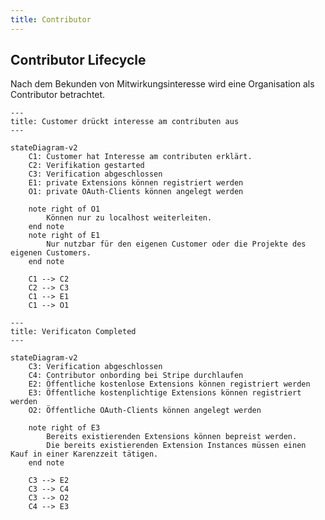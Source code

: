 ```yaml
---
title: Contributor
---
```



## Contributor Lifecycle

Nach dem Bekunden von Mitwirkungsinteresse wird eine Organisation als Contributor betrachtet.

```mermaid
---
title: Customer drückt interesse am contributen aus
---

stateDiagram-v2
    C1: Customer hat Interesse am contributen erklärt.
    C2: Verifikation gestarted
    C3: Verification abgeschlossen
    E1: private Extensions können registriert werden
    O1: private OAuth-Clients können angelegt werden

    note right of O1
        Können nur zu localhost weiterleiten.
    end note
    note right of E1
        Nur nutzbar für den eigenen Customer oder die Projekte des eigenen Customers.
    end note

    C1 --> C2
    C2 --> C3
    C1 --> E1
    C1 --> O1
```

```mermaid
---
title: Verificaton Completed
---

stateDiagram-v2
    C3: Verification abgeschlossen
    C4: Contributor onbording bei Stripe durchlaufen
    E2: Öffentliche kostenlose Extensions können registriert werden
    E3: Öffentliche kostenplichtige Extensions können registriert werden
    O2: Öffentliche OAuth-Clients können angelegt werden

    note right of E3
        Bereits existierenden Extensions können bepreist werden.
        Die bereits existierenden Extension Instances müssen einen Kauf in einer Karenzzeit tätigen.
    end note

    C3 --> E2
    C3 --> C4
    C3 --> O2
    C4 --> E3
```
